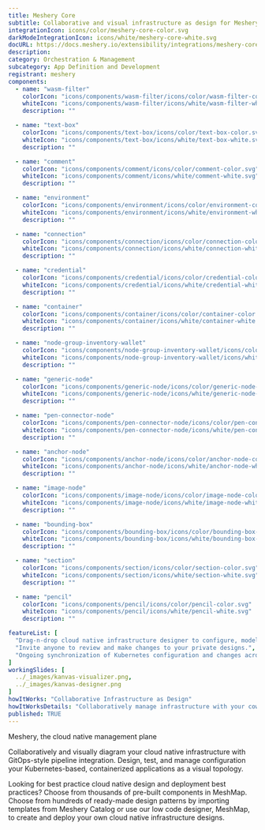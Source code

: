 ```yaml
---
title: Meshery Core
subtitle: Collaborative and visual infrastructure as design for Meshery Core
integrationIcon: icons/color/meshery-core-color.svg
darkModeIntegrationIcon: icons/white/meshery-core-white.svg
docURL: https://docs.meshery.io/extensibility/integrations/meshery-core
description: 
category: Orchestration & Management
subcategory: App Definition and Development
registrant: meshery
components:
  - name: "wasm-filter"
    colorIcon: "icons/components/wasm-filter/icons/color/wasm-filter-color.svg"
    whiteIcon: "icons/components/wasm-filter/icons/white/wasm-filter-white.svg"
    description: ""

  - name: "text-box"
    colorIcon: "icons/components/text-box/icons/color/text-box-color.svg"
    whiteIcon: "icons/components/text-box/icons/white/text-box-white.svg"
    description: ""

  - name: "comment"
    colorIcon: "icons/components/comment/icons/color/comment-color.svg"
    whiteIcon: "icons/components/comment/icons/white/comment-white.svg"
    description: ""

  - name: "environment"
    colorIcon: "icons/components/environment/icons/color/environment-color.svg"
    whiteIcon: "icons/components/environment/icons/white/environment-white.svg"
    description: ""

  - name: "connection"
    colorIcon: "icons/components/connection/icons/color/connection-color.svg"
    whiteIcon: "icons/components/connection/icons/white/connection-white.svg"
    description: ""

  - name: "credential"
    colorIcon: "icons/components/credential/icons/color/credential-color.svg"
    whiteIcon: "icons/components/credential/icons/white/credential-white.svg"
    description: ""

  - name: "container"
    colorIcon: "icons/components/container/icons/color/container-color.svg"
    whiteIcon: "icons/components/container/icons/white/container-white.svg"
    description: ""

  - name: "node-group-inventory-wallet"
    colorIcon: "icons/components/node-group-inventory-wallet/icons/color/node-group-inventory-wallet-color.svg"
    whiteIcon: "icons/components/node-group-inventory-wallet/icons/white/node-group-inventory-wallet-white.svg"
    description: ""

  - name: "generic-node"
    colorIcon: "icons/components/generic-node/icons/color/generic-node-color.svg"
    whiteIcon: "icons/components/generic-node/icons/white/generic-node-white.svg"
    description: ""

  - name: "pen-connector-node"
    colorIcon: "icons/components/pen-connector-node/icons/color/pen-connector-node-color.svg"
    whiteIcon: "icons/components/pen-connector-node/icons/white/pen-connector-node-white.svg"
    description: ""

  - name: "anchor-node"
    colorIcon: "icons/components/anchor-node/icons/color/anchor-node-color.svg"
    whiteIcon: "icons/components/anchor-node/icons/white/anchor-node-white.svg"
    description: ""

  - name: "image-node"
    colorIcon: "icons/components/image-node/icons/color/image-node-color.svg"
    whiteIcon: "icons/components/image-node/icons/white/image-node-white.svg"
    description: ""

  - name: "bounding-box"
    colorIcon: "icons/components/bounding-box/icons/color/bounding-box-color.svg"
    whiteIcon: "icons/components/bounding-box/icons/white/bounding-box-white.svg"
    description: ""

  - name: "section"
    colorIcon: "icons/components/section/icons/color/section-color.svg"
    whiteIcon: "icons/components/section/icons/white/section-white.svg"
    description: ""

  - name: "pencil"
    colorIcon: "icons/components/pencil/icons/color/pencil-color.svg"
    whiteIcon: "icons/components/pencil/icons/white/pencil-white.svg"
    description: ""

featureList: [
  "Drag-n-drop cloud native infrastructure designer to configure, model, and deploy your workloads.",
  "Invite anyone to review and make changes to your private designs.",
  "Ongoing synchronization of Kubernetes configuration and changes across any number of clusters."
]
workingSlides: [
  ../_images/kanvas-visualizer.png,
  ../_images/kanvas-designer.png
]
howItWorks: "Collaborative Infrastructure as Design"
howItWorksDetails: "Collaboratively manage infrastructure with your coworkers synchronously sharing the same designs."
published: TRUE
---
```

<p>
Meshery, the cloud native management plane
</p>
<p>
    Collaboratively and visually diagram your cloud native infrastructure with GitOps-style pipeline integration. Design, test, and manage configuration your Kubernetes-based, containerized applications as a visual topology.
</p>
<p>
    Looking for best practice cloud native design and deployment best practices? Choose from thousands of pre-built components in MeshMap. Choose from hundreds of ready-made design patterns by importing templates from Meshery Catalog or use our low code designer, MeshMap, to create and deploy your own cloud native infrastructure designs.
</p>

